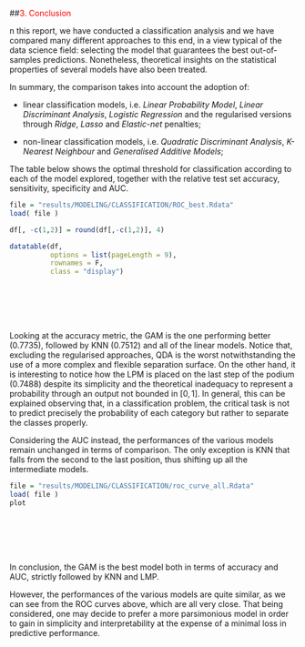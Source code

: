 ##<a name="3_Conclusion" style="pointer-events: none; cursor: default;" ><font color="red">3. Conclusion</font></a>

n this report, we have conducted a classification analysis and we have compared many different approaches to this end, in a view typical of the data science field: selecting the model that guarantees the best out-of-samples predictions.
Nonetheless, theoretical insights on the statistical properties of several models have also been treated.

In summary, the comparison takes into account the adoption of:

- linear classification models, i.e. *Linear Probability Model*, *Linear Discriminant Analysis*, *Logistic Regression* and the regularised versions through *Ridge*, *Lasso* and *Elastic-net* penalties;

- non-linear classification models, i.e. *Quadratic Discriminant Analysis*, *K-Nearest Neighbour* and *Generalised Additive Models*;

The table below shows the optimal threshold for classification according to each of the model explored, together with the relative test set accuracy, sensitivity, specificity and AUC.


```r

file = "results/MODELING/CLASSIFICATION/ROC_best.Rdata"
load( file )

df[, -c(1,2)] = round(df[,-c(1,2)], 4)

datatable(df, 
          options = list(pageLength = 9), 
          rownames = F, 
          class = "display")
```

<br></br>
<br></br>

Looking at the accuracy metric, the GAM is the one performing better (0.7735), followed by KNN (0.7512) and all of the linear models. Notice that, excluding the regularised approaches, QDA is the worst notwithstanding the use of a more complex and flexible separation surface.
On the other hand, it is interesting to notice how the LPM is placed on the last step of the podium (0.7488) despite its simplicity and the theoretical inadequacy to represent a probability through an output not bounded in $[0,1]$. 
In general, this can be explained observing that, in a classification problem, the critical task is not to predict precisely the probability of each category but rather to separate the classes properly.

Considering the AUC instead, the performances of the various models remain unchanged in terms of comparison. The only exception is KNN that falls from the second to the last position, thus shifting up all the intermediate models.

```r
file = "results/MODELING/CLASSIFICATION/roc_curve_all.Rdata"
load( file )
plot
```

<br></br>
<br></br>

In conclusion, the GAM is the best model both in terms of accuracy and AUC, strictly followed by KNN and LMP.

However, the performances of the various models are quite similar, as we can see from the ROC curves above, which are all very close.
That being considered, one may decide to prefer a more parsimonious model in order to gain in simplicity and interpretability at the expense of a minimal loss in predictive performance.

<br></br>
<br></br>
